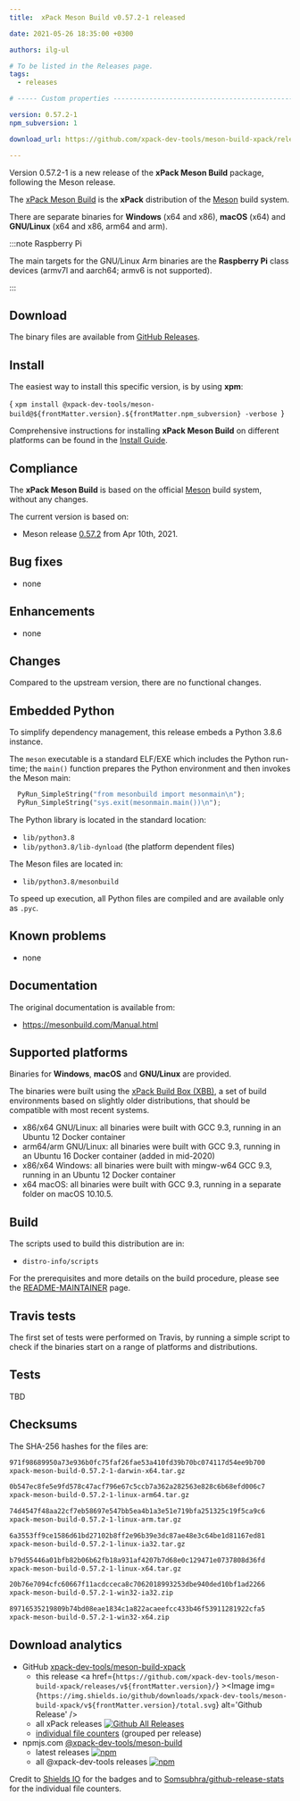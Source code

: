 ```yaml
---
title:  xPack Meson Build v0.57.2-1 released

date: 2021-05-26 18:35:00 +0300

authors: ilg-ul

# To be listed in the Releases page.
tags:
  - releases

# ----- Custom properties -----------------------------------------------------

version: 0.57.2-1
npm_subversion: 1

download_url: https://github.com/xpack-dev-tools/meson-build-xpack/releases/tag/v0.57.2-1/

---
```


Version 0.57.2-1 is a new release of the **xPack Meson Build** package, following the Meson release.

<!-- truncate -->


The [xPack Meson Build](https://xpack-dev-tools.github.io/meson-build-xpack)
is the **xPack** distribution of the
[Meson](https://mesonbuild.com) build system.

There are separate binaries for **Windows** (x64 and x86),
**macOS** (x64) and **GNU/Linux** (x64 and x86, arm64 and arm).

:::note Raspberry Pi

The main targets for the GNU/Linux Arm
binaries are the **Raspberry Pi** class devices (armv7l and aarch64;
armv6 is not supported).

:::

## Download

The binary files are available from <a href={frontMatter.download_url}>GitHub Releases</a>.

## Install

The easiest way to install this specific version, is by using **xpm**:

<CodeBlock language="console"> {
`xpm install @xpack-dev-tools/meson-build@${frontMatter.version}.${frontMatter.npm_subversion} -verbose
`} </CodeBlock>

Comprehensive instructions for installing **xPack Meson Build** on different platforms
can be found in the [Install Guide](/docs/install/).

## Compliance

The **xPack Meson Build** is based on the official
[Meson](https://mesonbuild.com) build system,
without any changes.

The current version is based on:

- Meson release
[0.57.2](https://github.com/mesonbuild/meson/releases/tag/0.57.2)
from Apr 10th, 2021.

## Bug fixes

- none

## Enhancements

- none

## Changes

Compared to the upstream version, there are no functional changes.

## Embedded Python

To simplify dependency management, this release embeds a Python
3.8.6 instance.

The `meson` executable is a standard ELF/EXE which includes the Python
run-time; the `main()` function prepares the Python environment and then
invokes the Meson main:

```python
  PyRun_SimpleString("from mesonbuild import mesonmain\n");
  PyRun_SimpleString("sys.exit(mesonmain.main())\n");
```

The Python library is located in the standard location:

- `lib/python3.8`
- `lib/python3.8/lib-dynload` (the platform dependent files)

The Meson files are located in:

- `lib/python3.8/mesonbuild`

To speed up execution, all Python files are compiled and are
available only as `.pyc`.

## Known problems

- none

## Documentation

The original documentation is available from:

- https://mesonbuild.com/Manual.html

## Supported platforms

Binaries for **Windows**, **macOS** and **GNU/Linux** are provided.

The binaries were built using the
[xPack Build Box (XBB)](https://github.com/xpack/xpack-build-box), a set
of build environments based on slightly older distributions, that should be
compatible with most recent systems.

- x86/x64 GNU/Linux: all binaries were built with GCC 9.3, running in an
  Ubuntu 12 Docker container
- arm64/arm GNU/Linux: all binaries were built with GCC 9.3, running in an
  Ubuntu 16 Docker container (added in mid-2020)
- x86/x64 Windows: all binaries were built with mingw-w64 GCC 9.3, running in an
  Ubuntu 12 Docker container
- x64 macOS: all binaries were built with GCC 9.3, running in a separate
  folder on macOS 10.10.5.

## Build

The scripts used to build this distribution are in:

- `distro-info/scripts`

For the prerequisites and more details on the build procedure, please see the
[README-MAINTAINER](https://github.com/xpack-dev-tools/meson-build-xpack/blob/xpack/README-MAINTAINER.md) page.

## Travis tests

The first set of tests were performed on Travis, by running
a simple script to check if the binaries start on a range of
platforms and distributions.

## Tests

TBD

## Checksums

The SHA-256 hashes for the files are:

```txt
971f98689950a73e936b0fc75faf26fae53a410fd39b70bc074117d54ee9b700
xpack-meson-build-0.57.2-1-darwin-x64.tar.gz

0b547ec8fe5e9fd578c47acf796e67c5ccb7a362a282563e828c6b68efd006c7
xpack-meson-build-0.57.2-1-linux-arm64.tar.gz

74d4547f48aa22cf7eb58697e547bb5ea4b1a3e51e719bfa251325c19f5ca9c6
xpack-meson-build-0.57.2-1-linux-arm.tar.gz

6a3553ff9ce1586d61bd27102b8ff2e96b39e3dc87ae48e3c64be1d81167ed81
xpack-meson-build-0.57.2-1-linux-ia32.tar.gz

b79d55446a01bfb82b06b62fb18a931af4207b7d68e0c129471e0737808d36fd
xpack-meson-build-0.57.2-1-linux-x64.tar.gz

20b76e7094cfc60667f11acdcceca8c7062018993253dbe940ded10bf1ad2266
xpack-meson-build-0.57.2-1-win32-ia32.zip

89716535219809b74bd08eae1834c1a822acaeefcc433b46f53911281922cfa5
xpack-meson-build-0.57.2-1-win32-x64.zip
```

## Download analytics

- GitHub [xpack-dev-tools/meson-build-xpack](https://github.com/xpack-dev-tools/meson-build-xpack/)
  - this release <a href={`https://github.com/xpack-dev-tools/meson-build-xpack/releases/v${frontMatter.version}/`} ><Image img={`https://img.shields.io/github/downloads/xpack-dev-tools/meson-build-xpack/v${frontMatter.version}/total.svg`} alt='Github Release' /></a>
  - all xPack releases [![Github All Releases](https://img.shields.io/github/downloads/xpack-dev-tools/meson-build-xpack/total.svg)](https://github.com/xpack-dev-tools/meson-build-xpack/releases/)
  - [individual file counters](https://somsubhra.github.io/github-release-stats/?username=xpack-dev-tools&repository=meson-build-xpack) (grouped per release)
- npmjs.com [@xpack-dev-tools/meson-build](https://www.npmjs.com/package/@xpack-dev-tools/meson-build)
  - latest releases [![npm](https://img.shields.io/npm/dw/@xpack-dev-tools/meson-build.svg)](https://www.npmjs.com/package/@xpack-dev-tools/meson-build/)
  - all @xpack-dev-tools releases [![npm](https://img.shields.io/npm/dt/@xpack-dev-tools/meson-build.svg)](https://www.npmjs.com/package/@xpack-dev-tools/meson-build/)

Credit to [Shields IO](https://shields.io) for the badges and to
[Somsubhra/github-release-stats](https://github.com/Somsubhra/github-release-stats)
for the individual file counters.
